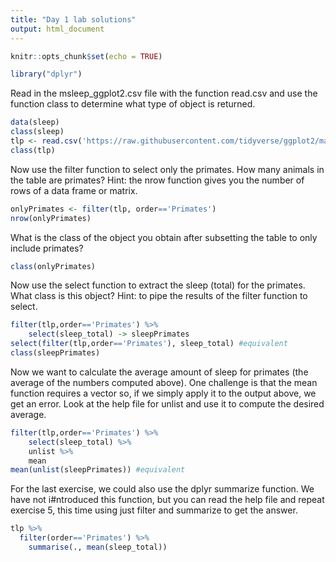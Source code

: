```yaml
---
title: "Day 1 lab solutions"
output: html_document
---
```


```r
knitr::opts_chunk$set(echo = TRUE)
```

```r
library("dplyr")
```

Read in the msleep_ggplot2.csv file with the function read.csv and use the function class to determine what type of object is returned.


```r
data(sleep)
class(sleep)
tlp <- read.csv('https://raw.githubusercontent.com/tidyverse/ggplot2/master/data-raw/msleep.csv')
class(tlp)
```

Now use the filter function to select only the primates. How many animals in the table are primates? Hint: the nrow function gives you the number of rows of a data frame or matrix.

```r
onlyPrimates <- filter(tlp, order=='Primates')
nrow(onlyPrimates)
```

What is the class of the object you obtain after subsetting the table to only include primates?

```r
class(onlyPrimates)
```

Now use the select function to extract the sleep (total) for the primates. What class is this object? Hint:  to pipe the results of the filter function to select.

```r
filter(tlp,order=='Primates') %>%
    select(sleep_total) -> sleepPrimates
select(filter(tlp,order=='Primates'), sleep_total) #equivalent
class(sleepPrimates)
```

Now we want to calculate the average amount of sleep for primates (the average of the numbers computed above). One challenge is that the mean function requires a vector so, if we simply apply it to the output above, we get an error. Look at the help file for unlist and use it to compute the desired average.

```r
filter(tlp,order=='Primates') %>%
    select(sleep_total) %>%
    unlist %>%
    mean
mean(unlist(sleepPrimates)) #equivalent
```

For the last exercise, we could also use the dplyr summarize function. We have not i#ntroduced this function, but you can read the help file and repeat exercise 5, this time using just filter and summarize to get the answer.

```r
tlp %>%
  filter(order=='Primates') %>%
    summarise(., mean(sleep_total))
```